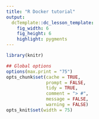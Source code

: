 ```yaml
---
title: "R Docker tutorial"
output:
  dcTemplate::dc_lesson_template:
    fig_width: 6
    fig_height: 6
    highlight: pygments
---
```



```r
library(knitr)

## Global options
options(max.print = "75")
opts_chunk$set(cache = TRUE,
               prompt = FALSE,
               tidy = TRUE,
               comment = "> #",
               message = FALSE,
               warning = FALSE)
opts_knit$set(width = 75)
```

